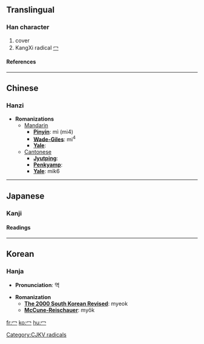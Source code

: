 ==Translingual==
===Han character===
{{Han char|rad=冖|as=00|sn=2|four=|canj=戈弓 (IN), 中弓 (LN), XX中弓 (XXLN)}}
# cover
# KangXi radical [[Wiktionary:Chinese radical index 冖|冖]]
====References====
{{Han ref|kx=0130.120|dkj=01565|dj=0292.120|hdz=10302.140|uh=5196|ud=20886}}
----

==Chinese==
===Hanzi===


* '''Romanizations'''
** [[Mandarin]]
*** '''[[Pinyin]]''': mì (mi4)
*** '''[[Wade-Giles]]''': mi<sup>4</sup>
*** '''[[Yale]]''': 
**[[Cantonese]]
***'''[[Jyutping]]''':
***'''[[Penkyamp]]''': 
***'''[[Yale]]''': mik6


----

==Japanese==
===Kanji===


{{ja-kanji|grade=|rs=冖00}}
====Readings====
{{ja-readings|on=[[べき]] (beki), [[みゃく]] (myaku)|kun=[[おおう]] (oou)}}

----

==Korean==
===Hanja===

* '''Pronunciation''': 멱

* '''Romanization'''
** '''[[The 2000 South Korean Revised Romanization|The 2000 South Korean Revised]]''': myeok
** '''[[McCune-Reischauer]]''': myŏk


[[Category:CJKV radicals]]

[[fr:冖]]
[[ko:冖]]
[[hu:冖]]
